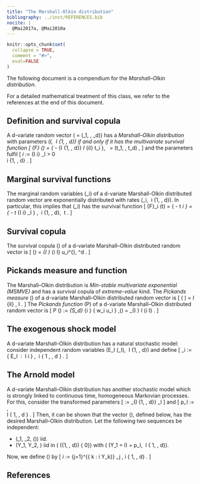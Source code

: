 ```yaml
---
title: "The Marshall-Olkin distribution"
bibliography: ../inst/REFERENCES.bib
nocite: |
  @Mai2017a, @Mai2010a
---
```


```r
knitr::opts_chunk$set(
  collapse = TRUE,
  comment = "#>",
  eval=FALSE
)
```

The following document is a compendium for the *Marshall--Olkin distribution*. 

For a detailed mathematical treatment of this class, we refer to the references at the end of this document.

## Definition and survival copula

A d-variate random vector \(\boldsymbol{\tau} = (\tau_1, \ldots, \tau_d)\) has a *Marshall--Olkin distribution* with parameters \(\lambda_I, \ \emptyset \neq I \subseteq \{1, \ldots, d\}\) if and only if it has the multivariate survival function
\[
  \bar{F} (\boldsymbol{t})
    = \exp \left\{ - \sum_{\emptyset \neq I \subseteq \{1, \ldots, d\}} \lambda_I \max_{i\in I} t_i \right\}, \ \boldsymbol{t} = (t_1, \ldots, t_d) \geq 0 ,
\]
and the parameters fulfil
\[
  \eta_i
    := \sum_{I \ni i} \lambda_I > 0 \
    \forall i \in \{1, \ldots, d\} .
\]

## Marginal survival functions

The marginal random variables \(\tau_i\) of a d-variate Marshall-Olkin distributed random vector are exponentially distributed with rates \(\eta_i, \ i \in \{1, \ldots, d\}\). In particular, this implies that \(\tau_i\) has the survival function
\[
  \bar{F}_i (t)
    = \exp \left\{ - t \eta_i \right\}
    = \exp \left\{ - t \sum_{I \ni i} \lambda_I \right\} , \ i \in \{1, \ldots, d\}, \ t \geq 0 .
\]

## Survival copula

The survival copula \(\hat{C}\) of a d-variate Marshall--Olkin distributed random vector is
\[
  \hat{C} (\boldsymbol{u})
    = \prod_{\emptyset\neq I \subseteq [d]} \min_{i \in I} u_i^{\frac{\lambda_I}{\eta_i}}, \quad \boldsymbol{u} \in [0, 1]^d .
\]

## Pickands measure and function

The Marshall--Olkin distribution is *Min-stable multivariate exponential (MSMVE)* and has a survival copula of *extreme-value* kind.
The *Pickands measure* \(\delta\) of a d-variate Marshall--Olkin distributed random vector is
\[
  \delta \left( \frac{ \sum_{i\in I} \vec{e}_i \prod_{i \neq j \in I} \eta_j }{ \sum_{i\in I} \prod_{i \neq j \in I} \eta_j } \right)
    = \lambda_I \sum_{i\in I} \frac{1}{\eta_i}  ,
    \quad \emptyset \neq I \subseteq [d] .
\]
The *Pickands function* \(P\) of a d-variate Marshall--Olkin distributed random vector is
\[
  P (\boldsymbol{w})
    := \int_{S_d} \max_{i \in [d]} \{ w_i u_i \} \mathrm{d} \,\delta(\boldsymbol{u})
    = \sum_{\emptyset\neq I \subseteq [d]} \lambda_I \max_{i \in I} \frac{w_i}{\eta_i} .
\]

## The exogenous shock model

A d-variate Marshall--Olkin distribution has a natural stochastic model: consider independent random variables \(E_I \sim \mathrm{Exp} (\lambda_I), \ \emptyset \neq I \subseteq \{1, \ldots, d\}\) and define
\[
  \tau_i
    := \min \Big\{ E_I \ : \ I \ni i \Big\} , \ i \in \{ 1 , \ldots , d \} .
\]

## The Arnold model

A d-variate Marshall--Olkin distribution has another stochastic model which is strongly linked to continuous time, homogeneous Markovian processes.
For this, consider the transformed parameters
\[
  \lambda
    := \sum_{\emptyset \neq I \subseteq \{1, \ldots, d\}} \lambda_I
\]
and
\[
  p_I
    := \frac{\lambda_I}{\lambda}, \
    \emptyset \neq I \subseteq \{ 1, \ldots, d \} .
\]
Then, it can be shown that the vector \(\boldsymbol{\tau}\), defined below, has the desired Marshall--Olkin distribution.
Let the following two sequences be independent:

- \(\epsilon_1, \epsilon_2, \ldots \sim \mathrm{Exp} (\lambda)\) iid.
- \(Y_1, Y_2, \ldots\) iid in \(\mathcal{P} (\{1, \ldots, d\}) \backslash \{ 0\}\) with \(\mathbb{P} (Y_1 = I) = p_I, \ \emptyset \neq I \subseteq \{ 1, \ldots , d\}\).

Now, we define \(\boldsymbol{\tau}\) by
\[
  \tau_i
    := \sum_{j=1}^{\min \{ k \in \mathbb{N} : i \in Y_k\}} \epsilon_j , \quad i \in \{ 1, \ldots, d\} .
\]


## References
